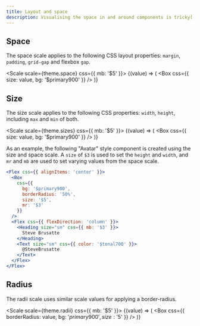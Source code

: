 ```yaml
---
title: Layout and space
description: Visualising the space in and around components is tricky(, so t|. T)his page demonstrates the levels of spacing that can be applied through our space and size scales.
---
```


## Space

The space scale applies to the following CSS layout properties: `margin`, `padding`, `grid-gap` and flexbox `gap`.

<Scale scale={theme.space} css={{ mb: '$5' }}>
  {(value) => (
    <Box
      css={{
        size: value,
        bg: '$primary900'
      }}
    />
  )}
</Scale>

## Size

The size scale applies to the following CSS properties: `width`, `height`, including `max` and `min` of both.

<Scale scale={theme.sizes} css={{ mb: '$5' }}>
  {(value) => (
    <Box
      css={{
        size: value,
        bg: '$primary900'
      }}
    />
  )}
</Scale>

As an example, the following "Avatar" style component is created using the size and space scale. A `size` of `$3` is used to set the `height` and `width`, and `mr` and `mb` are used to set varying values from the space scale.

```jsx preview
<Flex css={{ alignItems: 'center' }}>
  <Box
    css={{
      bg: '$primary900',
      borderRadius: '50%',
      size: '$5',
      mr: '$3'
    }}
  />
  <Flex css={{ flexDirection: 'column' }}>
    <Heading size="sm" css={{ mb: '$3' }}>
      Steve Brusatte
    </Heading>
    <Text size="sm" css={{ color: '$tonal700' }}>
      @SteveBrusatte
    </Text>
  </Flex>
</Flex>
```

## Radius

The radii scale uses similar scale values for applying a border-radius.

<Scale scale={theme.radii} css={{ mb: '$5' }}>
  {(value) => (
    <Box
      css={{
        borderRadius: value,
        bg: '$primary900',
        size: '$5'
      }}
    />
  )}
</Scale>
